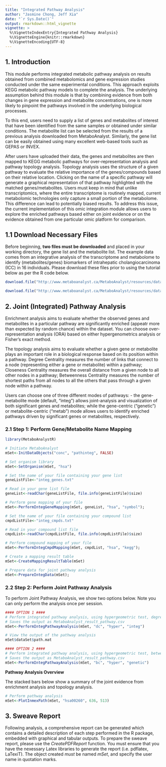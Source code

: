 ```yaml
---
title: "Integrated Pathway Analysis"
author: "Jasmine Chong, Jeff Xia"
date: "`r Sys.Date()`"
output: rmarkdown::html_vignette
vignette: >
  %\VignetteIndexEntry{Integrated Pathway Analysis}
  %\VignetteEngine{knitr::rmarkdown}
  %\VignetteEncoding{UTF-8}
---
```


## 1. Introduction

This module performs integrated metabolic pathway analysis on results obtained from combined metabolomics and gene expression studies conducted under the same experimental conditions. This approach exploits KEGG metabolic pathway models to complete the analysis. The underlying assumption behind this module is that by combining evidence from both changes in gene expression and metabolite concentrations, one is more likely to pinpoint the pathways involved in the underlying biological processes. 

To this end, users need to supply a list of genes and metabolites of interest that have been identified from the same samples or obtained under similar conditions. The metabolite list can be selected from the results of a previous analysis downloaded from MetaboAnalyst. Similarly, the gene list can be easily obtained using many excellent web-based tools such as GEPAS or INVEX. 

After users have uploaded their data, the genes and metabolites are then mapped to KEGG metabolic pathways for over-representation analysis and pathway topology analysis. Topology analysis uses the structure of a given pathway to evaluate the relative importance of the genes/compounds based on their relative location. Clicking on the name of a specific pathway will generate a graphical representation of that pathway highlighted with the matched genes/metabolites. Users must keep in mind that unlike transcriptomics, where the entire transcriptome is routinely mapped, current metabolomic technologies only capture a small portion of the metabolome. This difference can lead to potentially biased results. To address this issue, the current implementation of this omic integration module allows users to explore the enriched pathways based either on joint evidence or on the evidence obtained from one particular omic platform for comparison.

## 1.1 Download Necessary Files

Before beginning, **two files must be downloaded** and placed in your working directory, the gene list and the metabolite list. The example data comes from an integrative analysis of the transcriptome and metabolome to identify (metabolites/genes) biomarkers of intrahepatic cholangiocarcinoma (ICC) in 16 individuals. Please download these files prior to using the tutorial below as per the R code below.  

```r

download.file("http://www.metaboanalyst.ca/MetaboAnalyst/resources/data/integ_genes.txt", "integ_genes.txt", "curl")

download.file("http://www.metaboanalyst.ca/MetaboAnalyst/resources/data/integ_cmpds.txt", "integ_cmpds.txt", "curl")

```

## 2. Joint (Integrated) Pathway Analysis

Enrichment analysis aims to evaluate whether the observed genes and metabolites in a particular pathway are significantly enriched (appeatr more than expected by random chance) within the dataset. You can choose over-representation analysis (ORA) based on either hypergenometrics analysis or Fisher's exact method.

The topology analysis aims to evaluate whether a given gene or metabolite plays an important role in a biological response based on its position within a pathway. Degree Centrality measures the number of links that connect to a node (representing either a gene or metabolite) within a pathway; Closeness Centrality measures the overall distance from a given node to all other nodes in a pathway; Betweenness Centrality measures the number of shortest paths from all nodes to all the others that pass through a given node within a pathway.

Users can choose one of three different modes of pathways: - the gene-metabolite mode (default, "integ") allows joint-analysis and visualization of both significant genes and metabolites; while the gene-centric ("genetic") or metabolite-centric ("metab") mode allows users to identify enriched pathways driven by significant genes or metabolites, respectively.

### 2.1 Step 1: Perform Gene/Metabolite Name Mapping 

```r
library(MetaboAnalystR)

# Initiate MetaboAnalyst
mSet<-InitDataObjects("conc", "pathinteg", FALSE)

# Set organism library
mSet<-SetOrganism(mSet, "hsa")

# Set the name of your file containing your gene list
geneListFile<-"integ_genes.txt"

# Read in your gene list file
geneList<-readChar(geneListFile, file.info(geneListFile)$size)

# Perform gene mapping of your file
mSet<-PerformIntegGeneMapping(mSet, geneList, "hsa", "symbol");

# Set the name of your file containing your compound list
cmpdListFile<-"integ_cmpds.txt"

# Read in your compound list file
cmpdList<-readChar(cmpdListFile, file.info(cmpdListFile)$size)

# Perform compound mapping of your file
mSet<-PerformIntegCmpdMapping(mSet, cmpdList, "hsa", "kegg");

# Create a mapping result table
mSet<-CreateMappingResultTable(mSet)

# Prepare data for joint pathway analysis
mSet<-PrepareIntegData(mSet);

```

### 2.2 Step 2: Perform Joint Pathway Analysis 

To perform Joint Pathway Analysis, we show two options below. Note you can only perform the analysis once per session. 

```r
#### OPTION 1 ####
# Perform integrated pathway analysis, using hypergeometric test, degree centrality, and the gene-metabolite pathways
# Saves the output as MetaboAnalyst_result_pathway.csv
mSet<-PerformIntegPathwayAnalysis(mSet, "dc", "hyper", "integ")

# View the output of the pathway analysis
mSet$dataSet$path.mat

```

```r
#### OPTION 2 ####
# Perform integrated pathway analysis, using hypergeometric test, betweenness centrality, and gene-centric pathways 
# Saves the output as MetaboAnalyst_result_pathway.csv
mSet<-PerformIntegPathwayAnalysis(mSet, "bc", "hyper", "genetic")

```

**Pathway Analysis Overview**

The stacked bars below show a summary of the joint evidence from enrichment analysis and topology analysis.

```r
# Perform pathway analysis
mSet<-PlotInmexPath(mSet, "hsa00260", 636, 513)

```

## 3. Sweave Report

Following analysis, a comprehensive report can be generated which contains a detailed description of each step performed in the R package, embedded with graphical and tabular outputs. To prepare the sweave report, please use the *CreatePDFReport* function. You must ensure that you have the nexessary Latex libraries to generate the report (i.e. pdflatex, LaTexiT). The object created *must* be named *mSet*, and specify the user name in quotation marks. 


